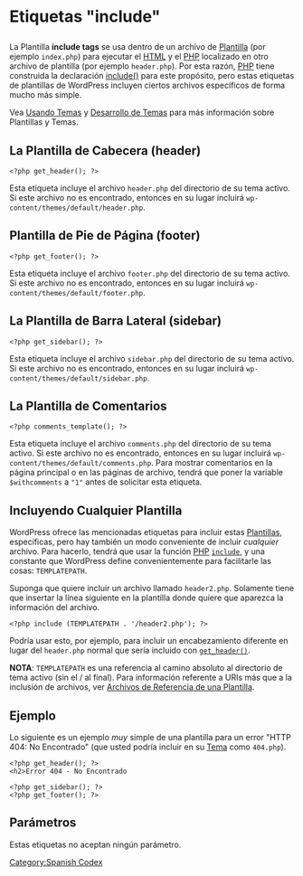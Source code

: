 {{Languages|
{{en|Include Tags}}
{{es|Include Tags}}
{{ja|インクルードタグ}}
{{pt-br|Tags include}}
{{mk|Ознаки за вклучување}}
}}

<h1>Etiquetas "include"</h1>
La Plantilla '''include tags''' se usa dentro de un archivo de [[es:Templates|Plantilla]] (por ejemplo <tt>index.php</tt>) para ejecutar el [[Glossary#HTML|HTML]] y el [[Glossary#PHP|PHP]] localizado en otro archivo de plantilla (por ejemplo <tt>header.php</tt>).  Por esta razón, [http://www.php.net PHP] tiene construida la declaración  [http://us3.php.net/manual/en/function.include.php include()] para este propósito, pero estas etiquetas de plantillas de WordPress incluyen ciertos archivos específicos de forma mucho más simple.

Vea [[es:Using Themes|Usando Temas]] y [[Theme Development|Desarrollo de Temas]] para más información sobre Plantillas y Temas.

== La Plantilla de Cabecera (header) ==

 &lt;?php get_header(); ?>

Esta etiqueta incluye el archivo <tt>header.php</tt> del directorio de su tema activo. Si este archivo no es encontrado, entonces en su lugar incluirá <tt>wp-content/themes/default/header.php</tt>.

== Plantilla de Pie de Página (footer) ==

 &lt;?php get_footer(); ?>

Esta etiqueta incluye el archivo <tt>footer.php</tt> del directorio de su tema activo. Si este archivo no es encontrado, entonces en su lugar incluirá <tt>wp-content/themes/default/footer.php</tt>.

== La Plantilla de Barra Lateral (sidebar) ==

 &lt;?php get_sidebar(); ?>

Esta etiqueta incluye el archivo <tt>sidebar.php</tt> del directorio de su tema activo. Si este archivo no es encontrado, entonces en su lugar incluirá <tt>wp-content/themes/default/sidebar.php</tt>.

== La Plantilla de Comentarios ==

 &lt;?php comments_template(); ?>

Esta etiqueta incluye el archivo <tt>comments.php</tt> del directorio de su tema activo. Si este archivo no es encontrado, entonces en su lugar incluirá <tt>wp-content/themes/default/comments.php</tt>.  Para mostrar comentarios en la página principal o en las páginas de archivo, tendrá que poner la variable <tt>$withcomments</tt> a <tt>"1"</tt> antes de solicitar esta etiqueta.

== Incluyendo Cualquier Plantilla ==

WordPress ofrece las mencionadas etiquetas para incluir estas [[es:Templates|Plantillas]], específicas, pero hay también un modo conveniente de incluir ''cualquier'' archivo.  Para hacerlo, tendrá que usar la función [[Glossary#PHP|PHP]] <tt>[http://us2.php.net/manual/en/function.include.php include]</tt>, y una constante que WordPress define convenientemente para facilitarle las cosas: <tt>TEMPLATEPATH</tt>.

Suponga que quiere incluir un archivo llamado <tt>header2.php</tt>. Solamente tiene que insertar la línea siguiente en la plantilla donde quiere que aparezca la información del archivo.

 &lt;?php include (TEMPLATEPATH . '/header2.php'); ?>

Podría usar esto, por ejemplo, para incluir un encabezamiento diferente en lugar del <tt>header.php</tt> normal que sería incluido con <tt>[[#The Header Template|get_header()]]</tt>.

'''NOTA''':  <tt>TEMPLATEPATH</tt> es una referencia al  camino absoluto al directorio de tema activo (sin el / al final).  Para información referente a URIs más que a la inclusión de archivos, ver [[Theme Development#Referencing Files From a Template|Archivos de Referencia de una Plantilla]].

== Ejemplo ==

Lo siguiente es un ejemplo ''muy'' simple de una plantilla para un error "HTTP 404: No Encontrado" (que usted podría incluir en su [[Theme Development|Tema]] como <tt>404.php</tt>).

 &lt;?php get_header(); ?>
 &lt;h2>Error 404 - No Encontrado</h2>
 &lt;?php get_sidebar(); ?>
 &lt;?php get_footer(); ?>

== Parámetros ==

Estas etiquetas no aceptan ningún parámetro.

<!-- == Related ==

{{Tag General Tags}}
-->
{{Tag Footer}}

[[Category:Spanish Codex]]